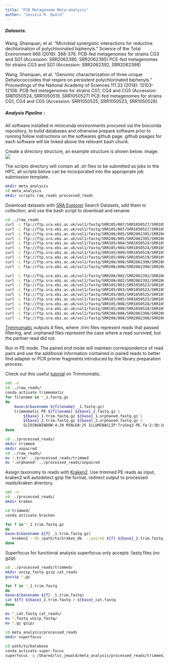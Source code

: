 ```yaml
---
title: "PCB Metagenome Meta-analysis"
author: "Jessica M. Ewald"
---
```


##### Datasets:
Wang, Shanquan, et al. "Microbial synergistic interactions for reductive dechlorination of polychlorinated biphenyls." Science of the Total Environment 666 (2019): 368-376.
PCB-fed metagenomes for strains CG3 and SG1 (Accession: SRR2062390, SRR2062395)
PCE-fed metagenomes for strains CG3 and SG1 (Accession: SRR2062392, SRR2062398) 


Wang, Shanquan, et al. "Genomic characterization of three unique Dehalococcoides that respire on persistent polychlorinated biphenyls." Proceedings of the National Academy of Sciences 111.33 (2014): 12103-12108.
PCB-fed metagenomes for strains CG1, CG4 and CG5 (Accession: SRR1050524, SRR1050519, SRR1050527)
PCE-fed metagenomes for strains CG1, CG4 and CG5 (Accession: SRR1050525, SRR1050523, SRR1050528)

##### Analysis Pipeline :
All software installed in miniconda environments procured via the bioconda repository, to bulid databases and otherwise prepare software prior to running follow instructions on the softwares github page. github paages for each software will be linked above the relevant bash chunk.

Create a directory structure, an example structure is shown below.
image: ![](/home/jewald/hpchome/metagenome/directory_structure.png) 

The scripts directory will contain all .sh files to be submitted as jobs to the HPC, all scripts below can be incorporated into the appropriate job submission template.

```bash
mkdir meta_analysis
cd meta_analysis
mkdir scripts raw_reads processed_reads
```


Download datasets with [SRA Explorer](https://sra-explorer.info/)
Search Datasets, add them to collection, and use the bash script to download and rename.

```bash
cd ../raw_reads
curl -L ftp://ftp.sra.ebi.ac.uk/vol1/fastq/SRR105/007/SRR1050527/SRR1050527_1.fastq.gz -o SRR1050527_PCB-fed_mixed_Dehalococcoides_culture_CG5_1.fastq.gz
curl -L ftp://ftp.sra.ebi.ac.uk/vol1/fastq/SRR105/007/SRR1050527/SRR1050527_2.fastq.gz -o SRR1050527_PCB-fed_mixed_Dehalococcoides_culture_CG5_2.fastq.gz
curl -L ftp://ftp.sra.ebi.ac.uk/vol1/fastq/SRR206/005/SRR2062395/SRR2062395_1.fastq.gz -o SRR2062395_SG1_PCB-Fed_Metagenome_1.fastq.gz
curl -L ftp://ftp.sra.ebi.ac.uk/vol1/fastq/SRR206/005/SRR2062395/SRR2062395_2.fastq.gz -o SRR2062395_SG1_PCB-Fed_Metagenome_2.fastq.gz
curl -L ftp://ftp.sra.ebi.ac.uk/vol1/fastq/SRR105/004/SRR1050524/SRR1050524_1.fastq.gz -o SRR1050524_PCB-fed_mixed_Dehalococcoides_culture_CG1_1.fastq.gz
curl -L ftp://ftp.sra.ebi.ac.uk/vol1/fastq/SRR105/004/SRR1050524/SRR1050524_2.fastq.gz -o SRR1050524_PCB-fed_mixed_Dehalococcoides_culture_CG1_2.fastq.gz
curl -L ftp://ftp.sra.ebi.ac.uk/vol1/fastq/SRR105/009/SRR1050519/SRR1050519_1.fastq.gz -o SRR1050519_PCB-fed_mixed_Dehalococcoides_culture_CG4_1.fastq.gz
curl -L ftp://ftp.sra.ebi.ac.uk/vol1/fastq/SRR105/009/SRR1050519/SRR1050519_2.fastq.gz -o SRR1050519_PCB-fed_mixed_Dehalococcoides_culture_CG4_2.fastq.gz
curl -L ftp://ftp.sra.ebi.ac.uk/vol1/fastq/SRR206/000/SRR2062390/SRR2062390_1.fastq.gz -o SRR2062390_CG3_PCB-Fed_Metagenome_1.fastq.gz
curl -L ftp://ftp.sra.ebi.ac.uk/vol1/fastq/SRR206/000/SRR2062390/SRR2062390_2.fastq.gz -o SRR2062390_CG3_PCB-Fed_Metagenome_2.fastq.gz
```

```bash
curl -L ftp://ftp.sra.ebi.ac.uk/vol1/fastq/SRR206/002/SRR2062392/SRR2062392_1.fastq.gz -o SRR2062392_CG3_PCE-Fed_Metagenome_1.fastq.gz
curl -L ftp://ftp.sra.ebi.ac.uk/vol1/fastq/SRR206/002/SRR2062392/SRR2062392_2.fastq.gz -o SRR2062392_CG3_PCE-Fed_Metagenome_2.fastq.gz
curl -L ftp://ftp.sra.ebi.ac.uk/vol1/fastq/SRR105/003/SRR1050523/SRR1050523_1.fastq.gz -o SRR1050523_PCE-fed_mixed_Dehalococcoides_culture_CG4_1.fastq.gz
curl -L ftp://ftp.sra.ebi.ac.uk/vol1/fastq/SRR105/003/SRR1050523/SRR1050523_2.fastq.gz -o SRR1050523_PCE-fed_mixed_Dehalococcoides_culture_CG4_2.fastq.gz
curl -L ftp://ftp.sra.ebi.ac.uk/vol1/fastq/SRR105/005/SRR1050525/SRR1050525_1.fastq.gz -o SRR1050525_PCE-fed_mixed_Dehalococcoides_culture_CG1_1.fastq.gz
curl -L ftp://ftp.sra.ebi.ac.uk/vol1/fastq/SRR105/005/SRR1050525/SRR1050525_2.fastq.gz -o SRR1050525_PCE-fed_mixed_Dehalococcoides_culture_CG1_2.fastq.gz
curl -L ftp://ftp.sra.ebi.ac.uk/vol1/fastq/SRR105/008/SRR1050528/SRR1050528_1.fastq.gz -o SRR1050528_PCE-fed_mixed_Dehalococcoides_culture_CG5_1.fastq.gz
curl -L ftp://ftp.sra.ebi.ac.uk/vol1/fastq/SRR105/008/SRR1050528/SRR1050528_2.fastq.gz -o SRR1050528_PCE-fed_mixed_Dehalococcoides_culture_CG5_2.fastq.gz
curl -L ftp://ftp.sra.ebi.ac.uk/vol1/fastq/SRR206/008/SRR2062398/SRR2062398_1.fastq.gz -o SRR2062398_SG1_PCE-Fed_Metagenome_1.fastq.gz
curl -L ftp://ftp.sra.ebi.ac.uk/vol1/fastq/SRR206/008/SRR2062398/SRR2062398_2.fastq.gz -o SRR2062398_SG1_PCE-Fed_Metagenome_2.fastq.gz
```


[Trimmomatic](https://github.com/usadellab/Trimmomatic) outputs 4 files, where .trim files represent reads that passed filtering, and .orphaned files represent the case where a read survived, but the partner read did not.

Run in PE mode.
The paired end mode will maintain correspondence of read pairs and use the additional information contained in paired reads to better find adapter or PCR primer fragments introduced by the library preparation process.

Check out this useful [tutorial](https://datacarpentry.org/wrangling-genomics/03-trimming/) on Trimmomatic.

```bash
set -e
cd ../raw_reads/
conda activate trimmomatic
for filename in *_1.fastq.gz
do
    base=$(basename ${filename} _1.fastq.gz)
    trimmomatic PE ${filename} ${base}_2.fastq.gz \
        ${base}_1.trim.fastq.gz ${base}_1.orphaned.fastq.gz \
        ${base}_2.trim.fastq.gz ${base}_2.orphaned.fastq.gz \
        SLIDINGWINDOW:4:20 MINLEN:25 ILLUMINACLIP:TruSeq2-PE.fa:2:30:10
done

cd ../processed_reads/
mkdir trimmed
mkdir unpaired
cd ../raw_reads/
mv *.trim* ../processed_reads/trimmed
mv *.orphaned* ../processed_reads/unpaired 
```


Assign taxonomy to reads with [Kraken2](https://github.com/DerrickWood/kraken2). Use trimmed PE reads as input, kraken2 will autodetect gzip file format, redirect output to processed reads/kraken directory.

```bash
set -e
cd ../processed_reads/
mkdir kraken

cd trimmed/
conda activate bracken

for f in *_1.trim.fastq.gz
do
base=$(basename ${f} _1.trim.fastq.gz)
   kraken2 --db /path/to/kraken_db  --paired ${f} ${base}_2.trim.fastq.gz --use-names --report ../kraken/"${base}"_kraken_report --output ../kraken/"${base}"_kraken.out
done
```


Superfocus for functional analysis
superfocus only accepts .fastq files (no gzip)

```bash
cd ../processed_reads/trimmed/
mkdir unzip_fastq gzip cat_reads
gunzip *.gz

for f in *_1.trim.fastq
do
base=$(basename ${f} _1.trim.fastq)
cat ${f} ${base}_2.trim.fastq > ${base}_cat.fastq
done

mv *_cat.fastq cat_reads/
mv *.fastq unzip_fastq/
mv *.gz gzip/

cd meta_analysis/processed_reads
mkdir superfocus
 
cd path/to/batabase
conda activate super-focus
superfocus -q /Shared/lss_jewald/meta_analysis/processed_reads/trimmed/cat_reads -dir /Shared/lss_jewald/meta_analysis/processed_reads/superfocus -a diamond -t 32
```


